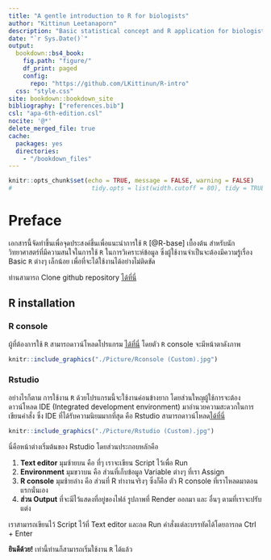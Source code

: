 ```yaml
---
title: "A gentle introduction to R for biologists"
author: "Kittinun Leetanaporn"
description: "Basic statistical concept and R application for biologists"
date: "`r Sys.Date()`"
output: 
  bookdown::bs4_book:
    fig.path: "figure/"
    df_print: paged
    config:
      repo: "https://github.com/LKittinun/R-intro"
  css: "style.css"
site: bookdown::bookdown_site
bibliography: ["references.bib"]
csl: "apa-6th-edition.csl"
nocite: '@*'
delete_merged_file: true
cache:
  packages: yes
  directories:
    - "/bookdown_files"
---
```


```r
knitr::opts_chunk$set(echo = TRUE, message = FALSE, warning = FALSE)
#                      tidy.opts = list(width.cutoff = 80), tidy = TRUE)

```

# **Preface** {.unnumbered}

เอกสารนี้จัดทำขึ้นเพื่อจุดประสงค์ขึ้นเพื่อแนะนำการใช้ `R` [@R-base] เบื้องต้น สำหรับนักวิทยาศาสตร์ที่มีความสนใจในการใช้ `R` ในการวิเคราะห์ข้อมูล ซึ่งผู้ใช้งานจำเป็นจะต้องมีความรู้เรื่อง Basic `R` ต่างๆ เล็กน้อย เพื่อที่จะได้ใช้งานได้อย่างไม่ติดขัด

ท่านสามารถ Clone github repository [ได้ที่นี่](https://github.com/LKittinun/R-intro)

## R installation {.unnumbered}

### R console {.unnumbered}

ผู้ที่ต้องการใช้ `R` สามารถดาวน์โหลดโปรแกรม [ได้ที่](https://cran.r-project.org/bin/windows/base/)[นี่](#https://cran.r-project.org/bin/windows/base/) โดยตัว `R` console จะมีหน้าตาดังภาพ

```r
knitr::include_graphics("./Picture/Rconsole (Custom).jpg")
```

### Rstudio {.unnumbered}

อย่างไรก็ตาม การใช้งาน `R` ด้วยโปรแกรมนี้จะใช้งานค่อนข้างยาก โดยส่วนใหญผู้ใช้การจะต้องดาวน์โหลด IDE (Integrated development environment) มาอำนวยความสะดวกในการเขียนคำสั่ง ซึ่ง IDE ที่ได้รับความนิยมมากที่สุด คือ Rstudio สามารถดาวน์โหลด[ได้ที่นี่](https://posit.co/download/rstudio-desktop/)

```r
knitr::include_graphics("./Picture/Rstudio (Custom).jpg")
```

นี่คือหน้าต่างเริ่มต้นของ Rstudio โดยส่วนประกอบหลักคือ

1.  **Text editor** มุมซ้ายบน คือ ที่ๆ เราจะเขียน Script ไว้เพื่อ Run
2.  **Environment** มุมขวาบน คือ ส่วนที่เก็บข้อมูล Variable ต่างๆ ที่เรา Assign
3.  **R console** มุมซ้ายล่าง คือ ส่วนที่ R ทำงานจริงๆ ซึ่งก็คือ ตัว R console ที่เราโหลดมาตอนแรกนั่นเอง
4.  **ส่วน Output** ที่จะมีไว้แสดงที่อยู่ของไฟล์ รูปภาพที่ Render ออกมา และ อื่นๆ ตามที่เราจะปรับแต่ง

เราสามารถเขียนไว้ Script ไว้ที่ Text editor และกด Run คำสั่งแต่ละบรรทัดได้โดยการกด Ctrl + Enter

**ยินดีด้วย!** เท่านี้ท่านก็สามารถเริ่มใช้งาน `R` ได้แล้ว
